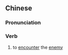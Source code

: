 {{also|遇敌}}
==Chinese==
{{zh-forms|s=遇敌}}

===Pronunciation===
{{zh-pron
|m=yùdí
|cat=v
}}

===Verb===
{{zh-verb}}

# to [[encounter]] the [[enemy]]